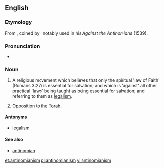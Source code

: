 ==English==
{{wikipedia}}

===Etymology===
From {{suffix|antinomian|ism|lang=en}}, coined by {{w|Martin Luther}}, notably used in his ''Against the Antinomians'' (1539).

===Pronunciation===
* {{hyphenation|an|ti|no|mi|an|ism|lang=en}}
{{rfp|lang=en}}
{{rfap|lang=en}}

===Noun===
{{en-noun|~}}

# {{context|Christianity|lang=en}} A religious movement which believes that only the spiritual 'law of Faith' (Romans 3:27) is essential for salvation; and which is 'against' all other practical 'laws' being taught as being essential for salvation; and referring to them as [[legalism]].
# {{context|Judaism|lang=en}} Opposition to the [[Torah]].

====Antonyms====
* [[legalism]]

====See also====
* [[antinomian]]

[[et:antinomianism]]
[[pl:antinomianism]]
[[vi:antinomianism]]